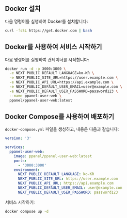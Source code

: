 ## Docker 설치

다음 명령어를 실행하여 Docker를 설치합니다:

```bash
curl -fsSL https://get.docker.com | bash
```

## Docker를 사용하여 서비스 시작하기

다음 명령어를 실행하여 컨테이너를 시작합니다:

```bash
docker run -d -p 3000:3000 \
  -e NEXT_PUBLIC_DEFAULT_LANGUAGE=ko-KR \
  -e NEXT_PUBLIC_SITE_URL=https://user.example.com \
  -e NEXT_PUBLIC_API_URL=https://api.example.com \
  -e NEXT_PUBLIC_DEFAULT_USER_EMAIL=user@example.com \
  -e NEXT_PUBLIC_DEFAULT_USER_PASSWORD=password123 \
  --name ppanel-user-web \
  ppanel/ppanel-user-web:latest
```

## Docker Compose를 사용하여 배포하기

`docker-compose.yml` 파일을 생성하고, 내용은 다음과 같습니다:

```yaml
version: '3'

services:
  ppanel-user-web:
    image: ppanel/ppanel-user-web:latest
    ports:
      - '3000:3000'
    environment:
      NEXT_PUBLIC_DEFAULT_LANGUAGE: ko-KR
      NEXT_PUBLIC_SITE_URL: https://user.example.com
      NEXT_PUBLIC_API_URL: https://api.example.com
      NEXT_PUBLIC_DEFAULT_USER_EMAIL: user@example.com
      NEXT_PUBLIC_DEFAULT_USER_PASSWORD: password123
```

서비스 시작하기:

```bash
docker compose up -d
```



<Giscus />
